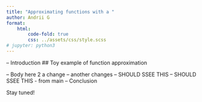 ```yaml
---
title: "Approximating functions with a "
author: Andrii G
format:
    html:
        code-fold: true
        css: ../assets/css/style.scss
# jupyter: python3
---
```


-- Introduction
## Toy example of function approximation

-- Body here 2 a change
-- another changes
-- SHOULD SSEE THIS
-- SHOULD SSEE THIS - from main
-- Conclusion


Stay tuned!
